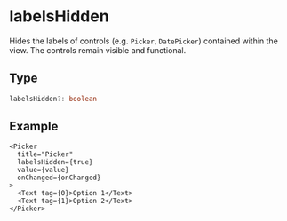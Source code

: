 # labelsHidden 

Hides the labels of controls (e.g. `Picker`, `DatePicker`) contained within the view. The controls remain visible and functional.

## Type

```ts
labelsHidden?: boolean
```

## Example

```tsx
<Picker
  title="Picker"
  labelsHidden={true}
  value={value}
  onChanged={onChanged}
>
  <Text tag={0}>Option 1</Text>
  <Text tag={1}>Option 2</Text>
</Picker>
```